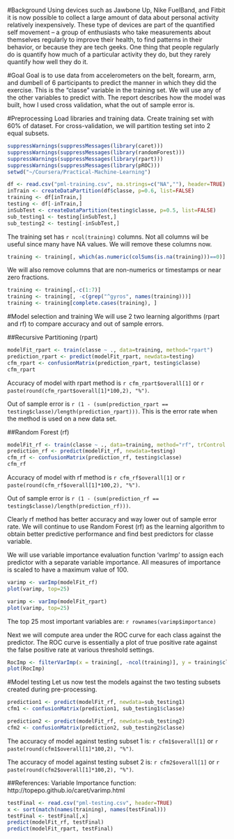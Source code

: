 #Background
Using devices such as Jawbone Up, Nike FuelBand, and Fitbit it is now possible to collect a large amount of data about personal activity relatively inexpensively. These type of devices are part of the quantified self movement – a group of enthusiasts who take measurements about themselves regularly to improve their health, to find patterns in their behavior, or because they are tech geeks. One thing that people regularly do is quantify how much of a particular activity they do, but they rarely quantify how well they do it. 

#Goal
Goal is to use data from accelerometers on the belt, forearm, arm, and dumbell of 6 participants to predict the manner in which they did the exercise. This is the "classe" variable in the training set. We will use any of the other variables to predict with. The report describes how the model was built, how I used cross validation, what the out of sample error is. 

#Preprocessing
Load libraries and training data. Create training set with 60% of dataset. For cross-validation, we will partition testing set into 2 equal subsets.
```r

suppressWarnings(suppressMessages(library(caret)))
suppressWarnings(suppressMessages(library(randomForest)))
suppressWarnings(suppressMessages(library(rpart)))
suppressWarnings(suppressMessages(library(pROC)))
setwd("~/Coursera/Practical-Machine-Learning")

df <- read.csv("pml-training.csv", na.strings=c("NA",""), header=TRUE)
inTrain <- createDataPartition(df$classe, p=0.6, list=FALSE)
training <- df[inTrain,]
testing <- df[-inTrain,]
inSubTest <- createDataPartition(testing$classe, p=0.5, list=FALSE)
sub_testing1 <- testing[inSubTest,]
sub_testing2 <- testing[-inSubTest,]

```

The training set has `r ncol(training)` columns. Not all columns wil be useful since many have NA values. We will remove these columns now.
```r
training <- training[, which(as.numeric(colSums(is.na(training)))==0)]
```

We will also remove columns that are non-numerics or timestamps or near zero fractions.
```r
training <- training[,-c(1:7)]
training <- training[, -c(grep("^gyros", names(training)))]
training <- training[complete.cases(training), ]
```

#Model selection and training
We will use 2 two learning algorithms (rpart and rf) to compare accuracy and out of sample errors.

##Recursive Partitioning (rpart)
```r
modelFit_rpart <- train(classe ~ ., data=training, method="rpart") 
prediction_rpart <- predict(modelFit_rpart, newdata=testing)
cfm_rpart <- confusionMatrix(prediction_rpart, testing$classe)
cfm_rpart

```
Accuracy of model with rpart method is `r cfm_rpart$overall[1]` or `r paste(round(cfm_rpart$overall[1]*100,2), "%")`.

Out of sample error is `r (1 - (sum(prediction_rpart == testing$classe)/length(prediction_rpart)))`. This is the error rate when the method is used on a new data set.

##Random Forest (rf)
```r
modelFit_rf <- train(classe ~ ., data=training, method="rf", trControl = trainControl(method="cv", number=4)) 
prediction_rf <- predict(modelFit_rf, newdata=testing)
cfm_rf <- confusionMatrix(prediction_rf, testing$classe)
cfm_rf

```

Accuracy of model with rf method is `r cfm_rf$overall[1]` or `r paste(round(cfm_rf$overall[1]*100,2), "%")`.

Out of sample error is `r (1 - (sum(prediction_rf == testing$classe)/length(prediction_rf)))`.

Clearly rf method has better accuracy and way lower out of sample error rate. We will continue to use Random Forest (rf) as the learning algorithm to obtain better predictive performance and find best predictors for classe variable.

We will use variable importance evaluation function 'varImp' to assign each predictor with a separate variable importance. All measures of importance is scaled to have a maximum value of 100. 

```r
varimp <- varImp(modelFit_rf)
plot(varimp, top=25)

varimp <- varImp(modelFit_rpart)
plot(varimp, top=25)

```

The top 25 most important variables are:
`r rownames(varimp$importance)`

Next we will compute area under the ROC curve for each class against the predictor. The ROC curve is essentially a plot of true positive rate against the false positive rate at various threshold settings.
```r
RocImp <- filterVarImp(x = training[, -ncol(training)], y = training$classe)
plot(RocImp)

```

#Model testing
Let us now test the models against the two testing subsets created during pre-processing.
```r
prediction1 <- predict(modelFit_rf, newdata=sub_testing1)
cfm1 <- confusionMatrix(prediction1, sub_testing1$classe)

prediction2 <- predict(modelFit_rf, newdata=sub_testing2)
cfm2 <- confusionMatrix(prediction2, sub_testing2$classe)

```

The accuracy of model against testing subset 1 is: `r cfm1$overall[1]` or `r paste(round(cfm1$overall[1]*100,2), "%")`.

The accuracy of model against testing subset 2 is: `r cfm2$overall[1]` or `r paste(round(cfm2$overall[1]*100,2), "%")`.

##References:
Variable Importance function: http://topepo.github.io/caret/varimp.html

```r
testFinal <- read.csv("pml-testing.csv", header=TRUE)
x <- sort(match(names(training), names(testFinal)))
testFinal <- testFinal[,x]
predict(modelFit_rf, testFinal)
predict(modelFit_rpart, testFinal)
```

